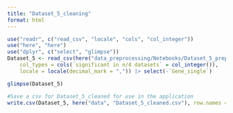 ```yaml
---
title: "Dataset_5_cleaning"
format: html
---
```


```r
use("readr", c("read_csv", "locale", "cols", "col_integer"))
use("here", "here")
use("dplyr", c("select", "glimpse"))
Dataset_5 <- read_csv(here("data_preprocessing/Notebooks/Dataset_5_preprocessing/Dataset_5.csv"), 
    col_types = cols(`significant in n/4 datasets` = col_integer()), 
    locale = locale(decimal_mark = ",")) |> select(-`Gene_single`)

glimpse(Dataset_5)
```

```r
#Save a csv for Dataset_5_cleaned for use in the application 
write.csv(Dataset_5, here("data", "Dataset_5_cleaned.csv"), row.names = FALSE)



```

